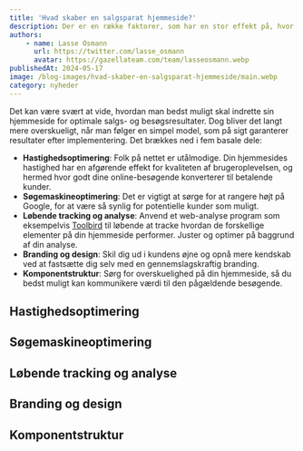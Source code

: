 ```yaml
---
title: 'Hvad skaber en salgsparat hjemmeside?'
description: Der er en række faktorer, som har en stor effekt på, hvor godt din hjemmeside performer salgsmæssigt. Dette opslag gennemgår de 5 mest basale ting at have styr på.
authors:
    - name: Lasse Osmann
      url: https://twitter.com/lasse_osmann
      avatar: https://gazellateam.com/team/lasseosmann.webp
publishedAt: 2024-05-17
image: /blog-images/hvad-skaber-en-salgsparat-hjemmeside/main.webp
category: nyheder
---
```


Det kan være svært at vide, hvordan man bedst muligt skal indrette sin hjemmeside for optimale salgs- og besøgsresultater. Dog bliver det langt mere overskueligt, når man følger en simpel model, som på sigt garanterer resultater efter implementering. Det brækkes ned i fem basale dele:

-   **Hastighedsoptimering**: Folk på nettet er utålmodige. Din hjemmesides hastighed har en afgørende effekt for kvaliteten af brugeroplevelsen, og hermed hvor godt dine online-besøgende konverterer til betalende kunder.
-   **Søgemaskineoptimering**: Det er vigtigt at sørge for at rangere højt på Google, for at være så synlig for potentielle kunder som muligt.
-   **Løbende tracking og analyse**: Anvend et web-analyse program som eksempelvis [Toolbird](https://toolbird.io) til løbende at tracke hvordan de forskellige elementer på din hjemmeside performer. Juster og optimer på baggrund af din analyse.
-   **Branding og design**: Skil dig ud i kundens øjne og opnå mere kendskab ved at fastsætte dig selv med en gennemslagskraftig branding.
-   **Komponentstruktur**: Sørg for overskuelighed på din hjemmeside, så du bedst muligt kan kommunikere værdi til den pågældende besøgende.

## Hastighedsoptimering

## Søgemaskineoptimering

## Løbende tracking og analyse

## Branding og design

## Komponentstruktur
